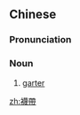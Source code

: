 ==Chinese==
{{zh-forms|s=袜带}}

===Pronunciation===
{{zh-pron
|m=wàdài
|c=mat6 daai3-2
|cat=n
}}

===Noun===
{{zh-noun}}

# [[garter]]

{{zh-cat|Clothing}}

[[zh:襪帶]]